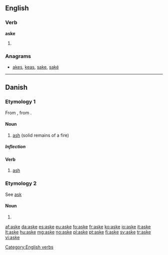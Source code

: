 ==English==

===Verb===
'''aske'''

# {{obsolete spelling of|ask}}

===Anagrams===
* [[akes#English|akes]], [[keas#English|keas]], [[sake#English|sake]], [[saké#English|saké]]

[[Category:English verbs]]

----

==Danish==

===Etymology 1===
From {{etyl|non|da}} {{term|aska|||lang=non}}, from {{etyl|gem-pro|da}} {{term/t|gem-pro|*askǭ}}.

====Noun====
{{da-noun|n|r}}

# [[ash]] (solid remains of a fire)

=====Inflection=====
{{da-noun-infl|n|r}}

====Verb====
{{da-verb|ask|aske|asker|askede|har|asket}}

# [[ash]]

===Etymology 2===
See [[ask#Danish|ask]]

====Noun====
{{head|da|noun form|g=c}}

# {{form of|plural indefinite|ask|lang=da}}

[[af:aske]]
[[da:aske]]
[[es:aske]]
[[eu:aske]]
[[fo:aske]]
[[fr:aske]]
[[ko:aske]]
[[io:aske]]
[[it:aske]]
[[lt:aske]]
[[hu:aske]]
[[mg:aske]]
[[no:aske]]
[[pl:aske]]
[[pt:aske]]
[[fi:aske]]
[[sv:aske]]
[[tr:aske]]
[[vi:aske]]